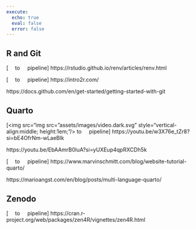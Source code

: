 ```yaml
---
execute:
  echo: true
  eval: false
  error: false
---
```


## R and Git

[<img src="assets/images/blog.dark.svg" style="vertical-align:middle; height:1em;"/> to <img src="assets/images/blog.dark.svg" style="vertical-align:0%; height:0.85em;"/> pipeline]
https://rstudio.github.io/renv/articles/renv.html

[<img src="assets/images/website.dark.svg" style="vertical-align:middle; height:1em;"/> to <img src="assets/images/website.dark.svg" style="vertical-align:0%; height:0.85em;"/> pipeline]
https://intro2r.com/

https://docs.github.com/en/get-started/getting-started-with-git


## Quarto
[<img src="img src="assets/images/video.dark.svg" style="vertical-align:middle; height:1em;"/> to <img src="assets/images/video.dark.svg" style="vertical-align:0%; height:0.85em;"/> pipeline]
https://youtu.be/w3X76e_tZr8?si=bE4OfrNm-wLaeBlk

https://youtu.be/EbAAmrB0luA?si=yUXEup4qpRXCDh5k

[<img src="assets/images/blog.dark.svg" style="vertical-align:middle; height:1em;"/> to <img src="assets/images/blog.dark.svg" style="vertical-align:0%; height:0.85em;"/> pipeline]
https://www.marvinschmitt.com/blog/website-tutorial-quarto/

https://marioangst.com/en/blog/posts/multi-language-quarto/



## Zenodo
[<img src="assets/images/website.dark.svg" style="vertical-align:middle; height:1em;"/> to <img src="assets/images/website.dark.svg" style="vertical-align:0%; height:0.85em;"/> pipeline]
https://cran.r-project.org/web/packages/zen4R/vignettes/zen4R.html